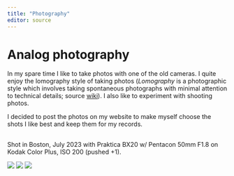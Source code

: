 ```yaml
---
title: "Photography"
editor: source
---
```


# Analog photography

In my spare time I like to take photos with one of the old cameras. I quite enjoy the lomography style of taking photos (*Lomography* is a photographic style which involves taking spontaneous photographs with minimal attention to technical details; source [wiki](https://en.wikipedia.org/wiki/Toy_camera#Lomography)). I also like to experiment with shooting photos. 

I decided to post the photos on my website to make myself choose the shots I like best and keep them for my records. 

## 
Shot in Boston, July 2023 with Praktica BX20 w/ Pentacon 50mm F1.8 on Kodak Color Plus, ISO 200 (pushed +1). 

::: {layout-nrow="1"}

![](./assets/photography/boston/goose.jpg){.lightbox group="temp"}
![](./assets/photography/boston/man_on_the_horse.jpg){.lightbox group="temp"}
![](./assets/photography/boston/snowflake.jpg){.lightbox group="temp"}
:::
